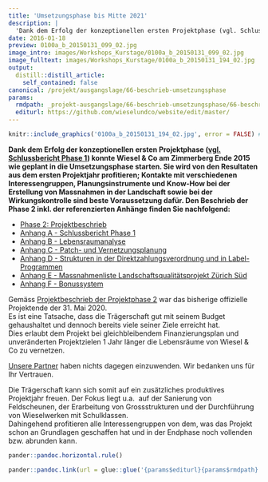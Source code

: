 ```yaml
---
title: 'Umsetzungsphase bis Mitte 2021'
description: |
  'Dank dem Erfolg der konzeptionellen ersten Projektphase (vgl. Schlussbericht Phase 1) konnte Wiesel & Co am Zimmerberg Ende 2015 wie geplant in die Umsetzungsphase starten. Sie wird von den Resultaten aus dem ersten Projektjahr profitieren; Kontakte mit verschiedenen Interessengruppen, Planungsinstrumente und Know-How bei der Erstellung von Massnahmen in der Landschaft sowie bei der Wirkungskontrolle sind beste Voraussetzung dafür.Das Projekt wird am 31. Mai 2021 beendet werden.Den Beschrieb der Phase 2 inkl. der referenzierten Anhänge finden Sie nachfolgend:'
date: 2016-01-18
preview: 0100a_b_20150131_099_02.jpg
image_intro: images/Workshops_Kurstage/0100a_b_20150131_099_02.jpg
image_fulltext: images/Workshops_Kurstage/0100a_b_20150131_194_02.jpg
output:
  distill::distill_article:
    self_contained: false
canonical: /projekt/ausgangslage/66-beschrieb-umsetzungsphase
params:
  rmdpath: _projekt-ausgangslage/66-beschrieb-umsetzungsphase/66-beschrieb-umsetzungsphase.Rmd
  editurl: https://github.com/wieselundco/website/edit/master/
---
```



```r
knitr::include_graphics('0100a_b_20150131_194_02.jpg', error = FALSE) #images/Workshops_Kurstage/0100a_b_20150131_194_02.jpg
```

**Dank dem Erfolg der konzeptionellen ersten Projektphase ([vgl.
Schlussbericht Phase
1](images/dokumente/AnhangA_WiCoZ_Phase_1_Schlussbericht_2015_06_20.pdf))
konnte Wiesel & Co am Zimmerberg Ende 2015 wie geplant in die
Umsetzungsphase starten. Sie wird von den Resultaten aus dem ersten
Projektjahr profitieren; Kontakte mit verschiedenen Interessengruppen,
Planungsinstrumente und Know-How bei der Erstellung von Massnahmen in
der Landschaft sowie bei der Wirkungskontrolle sind beste Voraussetzung
dafür. Den Beschrieb der Phase 2 inkl. der referenzierten Anhänge finden
Sie nachfolgend:**

-   [Phase 2:
    Projektbeschrieb](images/dokumente/beschrieb_umsetzungsphase/WiCoZ_Phase_2_Projektbeschrieb.pdf)
-   [Anhang A - Schlussbericht Phase
    1](images/dokumente/AnhangA_WiCoZ_Phase_1_Schlussbericht_2015_06_20.pdf)
-   [Anhang B -
    Lebensraumanalyse](images/dokumente/beschrieb_umsetzungsphase/AnhangB_Ratnaweera_Tutorial_II_red.pdf)
-   [Anhang C - Patch- und
    Vernetzungsplanung](images/dokumente/beschrieb_umsetzungsphase/AnhangC_Patch_Vernetzungsplanung.pdf)
-   [Anhang D - Strukturen in der Direktzahlungsverordnung und in
    Label-Programmen](images/dokumente/beschrieb_umsetzungsphase/Strukturen_DZV_Label_Staeheli2016.pdf)
-   [Anhang E - Massnahmenliste Landschaftsqualitätsprojekt Zürich
    Süd](images/dokumente/beschrieb_umsetzungsphase/AnhangE_massnahmenliste_lqp_sued.pdf)
-   [Anhang F - Bonussystem](images/dokumente/Bonussystem_WiCoZ.pdf)

Gemäss [Projektbeschrieb der Projektphase
2](projekt/ausgangslage/66-beschrieb-umsetzungsphase) war das bisherige
offizielle Projektende der 31. Mai 2020.   
Es ist eine Tatsache, dass die Trägerschaft gut mit seinem Budget
gehaushaltet und dennoch bereits viele seiner Ziele erreicht hat.   
Dies erlaubt dem Projekt bei gleichbleibendem Finanzierungsplan und
unveränderten Projektzielen 1 Jahr länger die Lebensräume von Wiesel &
Co zu vernetzen.

[Unsere Partner](ueber-uns/7-partner) haben nichts dagegen einzuwenden.
Wir bedanken uns für Ihr Vertrauen.

Die Trägerschaft kann sich somit auf ein zusätzliches produktives
Projektjahr freuen. Der Fokus liegt u.a.  auf der Sanierung von
Feldscheunen, der Erarbeitung von Grossstrukturen und der Durchführung
von Wieselwerken mit Schulklassen.  
Dahingehend profitieren alle Interessengruppen von dem, was das Projekt
schon an Grundlagen geschaffen hat und in der Endphase noch vollenden
bzw. abrunden kann.

```r
pander::pandoc.horizontal.rule()

pander::pandoc.link(url = glue::glue('{params$editurl}{params$rmdpath}'),text = 'Artikel bearbeiten')
```

<!--http://wieselundco.ch/projekt/ausgangslage/66-beschrieb-umsetzungsphase-->
